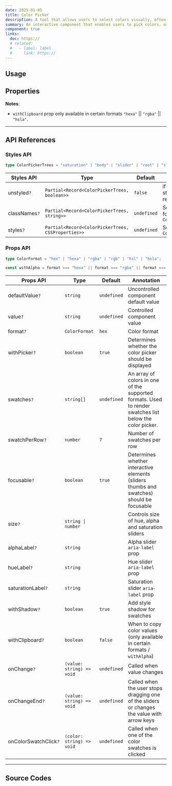 ```yaml
---
date: 2025-01-05
title: Color Picker
description: A tool that allows users to select colors visually, often used for customizing designs or selecting background/foreground colors.
summary: An interactive component that enables users to pick colors, useful for design customization and theme selection.
component: true
links:
  doc: https://
  # related:
  #   - label: label
  #     link: https://
---
```


## Usage

<ColorPickerDemosUsage />

## Properties

<ColorPickerDemosConfigurator />

<div className="!-mt-12" />

**Notes**:

- `withClipboard` prop only available in certain formats `"hexa"` || `"rgba"` || `"hsla"`.

---

## API References

### Styles API

```ts
type ColorPickerTrees = "saturation" | "body" | "slider" | "root" | "sliders" | "sliderOverlay" | "thumb" | "saturationOverlay" | "swatches" | "swatch" | "preview" | "alphaOverlay" | "shadowOverlay" | "colorOverlay" | "childrenOverlay";
```

| Styles API    | Type                                               | Default     | Annotation                                    |
| ------------- | -------------------------------------------------- | ----------- | --------------------------------------------- |
| unstyled`?`   | `Partial<Record<ColorPickerTrees, boolean>>`       | `false`     | if `true`, all default styles will be removed |
| classNames`?` | `Partial<Record<ColorPickerTrees, string>>`        | `undefined` | Set className for `ColorPickerTrees`          |
| styles`?`     | `Partial<Record<ColorPickerTrees, CSSProperties>>` | `undefined` | Set style for `ColorPickerTrees`              |

### Props API

```ts
type ColorFormat = "hex" | "hexa" | "rgba" | "rgb" | "hsl" | "hsla";

const withAlpha = format === "hexa" || format === "rgba" || format === "hsla";
```

| Props API             | Type                      | Default     | Annotation                                                                                               |
| --------------------- | ------------------------- | ----------- | -------------------------------------------------------------------------------------------------------- |
| defaultValue`?`       | `string`                  | `undefined` | Uncontrolled component default value                                                                     |
| value`?`              | `string`                  | `undefined` | Controlled component value                                                                               |
| format`?`             | `ColorFormat`             | `hex`       | Color format                                                                                             |
| withPicker`?`         | `boolean`                 | `true`      | Determines whether the color picker should be displayed                                                  |
| swatches`?`           | `string[]`                | `undefined` | An array of colors in one of the supported formats. Used to render swatches list below the color picker. |
| swatchPerRow`?`       | `number`                  | `7`         | Number of swatches per row                                                                               |
| focusable`?`          | `boolean`                 | `true`      | Determines whether interactive elements (sliders thumbs and swatches) should be focusable                |
| size`?`               | `string \| number`        |             | Controls size of hue, alpha and saturation sliders                                                       |
| alphaLabel`?`         | `string`                  |             | Alpha slider `aria-label` prop                                                                           |
| hueLabel`?`           | `string`                  |             | Hue slider `aria-label` prop                                                                             |
| saturationLabel`?`    | `string`                  |             | Saturation slider `aria-label` prop                                                                      |
| withShadow`?`         | `boolean`                 | `true`      | Add style shadow for swatches                                                                            |
| withClipboard`?`      | `boolean`                 | `false`     | When to copy color values (only available in certain formats / `withAlpha`)                              |
| onChange`?`           | `(value: string) => void` | `undefined` | Called when value changes                                                                                |
| onChangeEnd`?`        | `(value: string) => void` | `undefined` | Called when the user stops dragging one of the sliders or changes the value with arrow keys              |
| onColorSwatchClick`?` | `(color: string) => void` | `undefined` | Called when one of the color swatches is clicked                                                         |

---

## Source Codes

<SourceCodes name="color-picker" />
